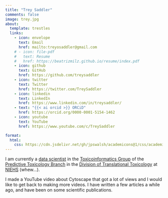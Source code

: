 ```yaml
---
title: "Trey Saddler"
comments: false
image: trey.jpg
about:
  template: trestles
  links:
    - icon: envelope
      text: Email
      href: mailto:treyosaddler@gmail.com
    # - icon: file-pdf
    #   text: Resume
    #   href: https://beatrizmilz.github.io/resume/index.pdf  
    - icon: github
      text: GitHub
      href: https://github.com/treysaddler
    - icon: twitter
      text: Twitter
      href: https://twitter.com/TreySaddler
    - icon: linkedin
      text: LinkedIn
      href: https://www.linkedin.com/in/treysaddler/
    - text: "{{< ai orcid >}} ORCiD"
      href: https://orcid.org/0000-0001-5154-1462
    - icon: youtube
      text: YouTube
      href: https://www.youtube.com/c/TreySaddler

format:
  html:
    css: https://cdn.jsdelivr.net/gh/jpswalsh/academicons@1/css/academicons.min.css
---
```


I am currently a [data scientist](https://www.niehs.nih.gov/research/atniehs/labs/ptb/staff/index.cfm) in the [Toxicoinformatics Group](https://www.niehs.nih.gov/research/atniehs/labs/ptb/toxico/index.cfm) of the [Predictive Toxicology Branch](https://www.niehs.nih.gov/research/atniehs/labs/ptb/index.cfm) in the [Division of Translational Toxicology](https://www.niehs.nih.gov/research/atniehs/dtt/index.cfm) at [NIEHS](https://www.niehs.nih.gov/research/atniehs/index.cfm) (whew...).

I made a YouTube video about Cytoscape that got a lot of views and I would like to get back to making more videos. I have written a few articles a while ago, and have been on some scientific publications.